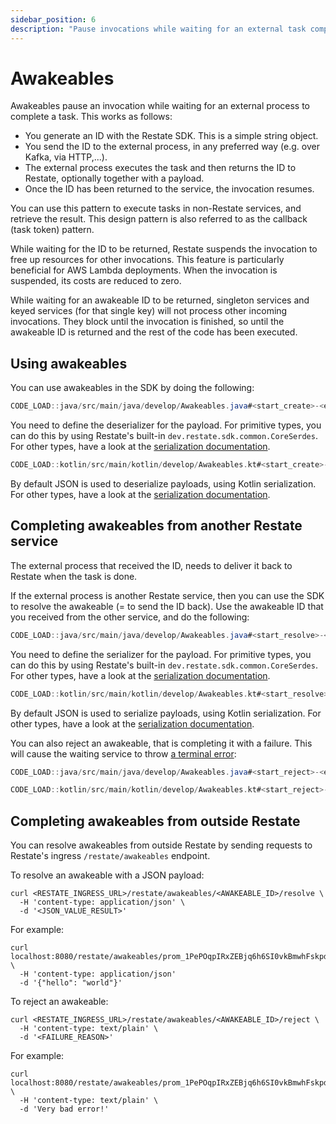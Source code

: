 ```yaml
---
sidebar_position: 6
description: "Pause invocations while waiting for an external task completion."
---
```



# Awakeables

Awakeables pause an invocation while waiting for an external process to complete a task. 
This works as follows:
- You generate an ID with the Restate SDK. This is a simple string object.
- You send the ID to the external process, in any preferred way (e.g. over Kafka, via HTTP,...).
- The external process executes the task and then returns the ID to Restate, optionally together with a payload. 
- Once the ID has been returned to the service, the invocation resumes.

You can use this pattern to execute tasks in non-Restate services, and retrieve the result. This design pattern is also referred to as the callback (task token) pattern.

While waiting for the ID to be returned, Restate suspends the invocation to free up resources for other invocations.
This feature is particularly beneficial for AWS Lambda deployments.
When the invocation is suspended, its costs are reduced to zero.

<Admonition type="caution">
While waiting for an awakeable ID to be returned, singleton services and keyed services (for that single key) will not process other incoming invocations.
They block until the invocation is finished, so until the awakeable ID is returned and the rest of the code has been executed.
</Admonition>

## Using awakeables

You can use awakeables in the SDK by doing the following:

<Tabs groupId="sdk" queryString>
<TabItem value="java" label="Java">

```java
CODE_LOAD::java/src/main/java/develop/Awakeables.java#<start_create>-<end_create>
```

You need to define the deserializer for the payload.
For primitive types, you can do this by using Restate's built-in `dev.restate.sdk.common.CoreSerdes`.
For other types, have a look at the [serialization documentation](/develop/java/serialization).

</TabItem>
<TabItem value="kotlin" label="Kotlin">

```kotlin
CODE_LOAD::kotlin/src/main/kotlin/develop/Awakeables.kt#<start_create>-<end_create>
```

By default JSON is used to deserialize payloads, using Kotlin serialization.
For other types, have a look at the [serialization documentation](/develop/java/serialization).

</TabItem>
</Tabs>

## Completing awakeables from another Restate service

The external process that received the ID, needs to deliver it back to Restate when the task is done.

If the external process is another Restate service, then you can use the SDK to resolve the awakeable (= to send the ID back).
Use the awakeable ID that you received from the other service, and do the following:

<Tabs groupId="sdk" queryString>
<TabItem value="java" label="Java">

```java
CODE_LOAD::java/src/main/java/develop/Awakeables.java#<start_resolve>-<end_resolve>
```

You need to define the serializer for the payload.
For primitive types, you can do this by using Restate's built-in `dev.restate.sdk.common.CoreSerdes`.
For other types, have a look at the [serialization documentation](/develop/java/serialization).

</TabItem>
<TabItem value="kotlin" label="Kotlin">

```kotlin
CODE_LOAD::kotlin/src/main/kotlin/develop/Awakeables.kt#<start_resolve>-<end_resolve>
```

By default JSON is used to serialize payloads, using Kotlin serialization.
For other types, have a look at the [serialization documentation](/develop/java/serialization).

</TabItem>
</Tabs>

You can also reject an awakeable, that is completing it with a failure. This will cause the waiting service to throw [a terminal error](/develop/java/error-handling):

<Tabs groupId="sdk" queryString>
<TabItem value="java" label="Java">

```java
CODE_LOAD::java/src/main/java/develop/Awakeables.java#<start_reject>-<end_reject>
```

</TabItem>
<TabItem value="kotlin" label="Kotlin">

```kotlin
CODE_LOAD::kotlin/src/main/kotlin/develop/Awakeables.kt#<start_reject>-<end_reject>
```

</TabItem>
</Tabs>

## Completing awakeables from outside Restate

You can resolve awakeables from outside Restate by sending requests to Restate's ingress `/restate/awakeables` endpoint.

To resolve an awakeable with a JSON payload:

```shell
curl <RESTATE_INGRESS_URL>/restate/awakeables/<AWAKEABLE_ID>/resolve \
  -H 'content-type: application/json' \
  -d '<JSON_VALUE_RESULT>'
```

For example:

```shell
curl localhost:8080/restate/awakeables/prom_1PePOqpIRxZEBjq6h6SI0vkBmwhFskpdbAAAAAQ/resolve \
  -H 'content-type: application/json'
  -d '{"hello": "world"}'
```

To reject an awakeable:

```shell
curl <RESTATE_INGRESS_URL>/restate/awakeables/<AWAKEABLE_ID>/reject \
  -H 'content-type: text/plain' \
  -d '<FAILURE_REASON>'
```

For example:

```shell
curl localhost:8080/restate/awakeables/prom_1PePOqpIRxZEBjq6h6SI0vkBmwhFskpdbAAAAAQ/reject \
  -H 'content-type: text/plain' \
  -d 'Very bad error!'
```

